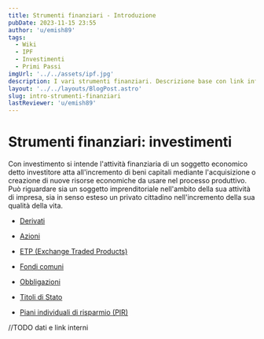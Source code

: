 ```yaml
---
title: Strumenti finanziari - Introduzione
pubDate: 2023-11-15 23:55
author: 'u/emish89'
tags:
  - Wiki
  - IPF
  - Investimenti
  - Primi Passi
imgUrl: '../../assets/ipf.jpg'
description: I vari strumenti finanziari. Descrizione base con link informativi
layout: '../../layouts/BlogPost.astro'
slug: intro-strumenti-finanziari
lastReviewer: 'u/emish89'
---
```




# **Strumenti finanziari: investimenti**

Con investimento si intende l'attività finanziaria di un soggetto economico detto investitore atta all'incremento di beni capitali mediante l'acquisizione o creazione di nuove risorse economiche da usare nel processo produttivo. Può riguardare sia un soggetto imprenditoriale nell'ambito della sua attività di impresa, sia in senso esteso un privato cittadino nell'incremento della sua qualità della vita.

- [Derivati](http://www.quellocheconta.gov.it/it/strumenti/bancari-finanziari/derivati)

- [Azioni](http://www.quellocheconta.gov.it/it/strumenti/bancari-finanziari/azioni)

- [ETP (Exchange Traded Products)](http://www.quellocheconta.gov.it/it/strumenti/bancari-finanziari/ETP)

- [Fondi comuni](http://www.quellocheconta.gov.it/it/strumenti/bancari-finanziari/fondi-comuni)

- [Obbligazioni](http://www.quellocheconta.gov.it/it/strumenti/bancari-finanziari/obbligazione)

- [Titoli di Stato](http://www.quellocheconta.gov.it/it/strumenti/bancari-finanziari/titoli-di-stato)

- [Piani individuali di risparmio (PIR)](http://www.quellocheconta.gov.it/it/strumenti/bancari-finanziari/piani-individuali-risparmio)



//TODO dati e link interni